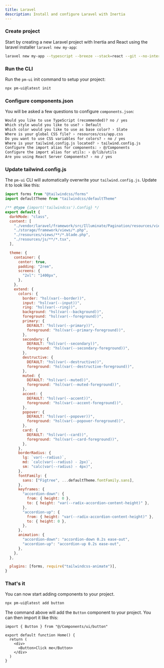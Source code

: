 ```yaml
---
title: Laravel
description: Install and configure Laravel with Inertia
---
```


<Steps>

### Create project

Start by creating a new Laravel project with Inertia and React using the laravel installer `laravel new my-app`:

```bash
laravel new my-app --typescript --breeze --stack=react --git --no-interaction
```

### Run the CLI

Run the `pm-ui` init command to setup your project:

```bash
npx pm-ui@latest init
```

### Configure components.json

You will be asked a few questions to configure `components.json`:

```txt showLineNumbers
Would you like to use TypeScript (recommended)? no / yes
Which style would you like to use? › Default
Which color would you like to use as base color? › Slate
Where is your global CSS file? › resources/css/app.css
Do you want to use CSS variables for colors? › no / yes
Where is your tailwind.config.js located? › tailwind.config.js
Configure the import alias for components: › @/Components
Configure the import alias for utils: › @/lib/utils
Are you using React Server Components? › no / yes
```

### Update tailwind.config.js

The `pm-ui` CLI will automatically overwrite your `tailwind.config.js`. Update it to look like this:

```js
import forms from "@tailwindcss/forms"
import defaultTheme from "tailwindcss/defaultTheme"

/** @type {import('tailwindcss').Config} */
export default {
  darkMode: "class",
  content: [
    "./vendor/laravel/framework/src/Illuminate/Pagination/resources/views/*.blade.php",
    "./storage/framework/views/*.php",
    "./resources/views/**/*.blade.php",
    "./resources/js/**/*.tsx",
  ],

  theme: {
    container: {
      center: true,
      padding: "2rem",
      screens: {
        "2xl": "1400px",
      },
    },
    extend: {
      colors: {
        border: "hsl(var(--border))",
        input: "hsl(var(--input))",
        ring: "hsl(var(--ring))",
        background: "hsl(var(--background))",
        foreground: "hsl(var(--foreground))",
        primary: {
          DEFAULT: "hsl(var(--primary))",
          foreground: "hsl(var(--primary-foreground))",
        },
        secondary: {
          DEFAULT: "hsl(var(--secondary))",
          foreground: "hsl(var(--secondary-foreground))",
        },
        destructive: {
          DEFAULT: "hsl(var(--destructive))",
          foreground: "hsl(var(--destructive-foreground))",
        },
        muted: {
          DEFAULT: "hsl(var(--muted))",
          foreground: "hsl(var(--muted-foreground))",
        },
        accent: {
          DEFAULT: "hsl(var(--accent))",
          foreground: "hsl(var(--accent-foreground))",
        },
        popover: {
          DEFAULT: "hsl(var(--popover))",
          foreground: "hsl(var(--popover-foreground))",
        },
        card: {
          DEFAULT: "hsl(var(--card))",
          foreground: "hsl(var(--card-foreground))",
        },
      },
      borderRadius: {
        lg: `var(--radius)`,
        md: `calc(var(--radius) - 2px)`,
        sm: "calc(var(--radius) - 4px)",
      },
      fontFamily: {
        sans: ["Figtree", ...defaultTheme.fontFamily.sans],
      },
      keyframes: {
        "accordion-down": {
          from: { height: 0 },
          to: { height: "var(--radix-accordion-content-height)" },
        },
        "accordion-up": {
          from: { height: "var(--radix-accordion-content-height)" },
          to: { height: 0 },
        },
      },
      animation: {
        "accordion-down": "accordion-down 0.2s ease-out",
        "accordion-up": "accordion-up 0.2s ease-out",
      },
    },
  },

  plugins: [forms, require("tailwindcss-animate")],
}
```

### That's it

You can now start adding components to your project.

```bash
npx pm-ui@latest add button
```

The command above will add the `Button` component to your project. You can then import it like this:

```tsx {1,6} showLineNumbers
import { Button } from "@/Components/ui/button"

export default function Home() {
  return (
    <div>
      <Button>Click me</Button>
    </div>
  )
}
```

</Steps>
